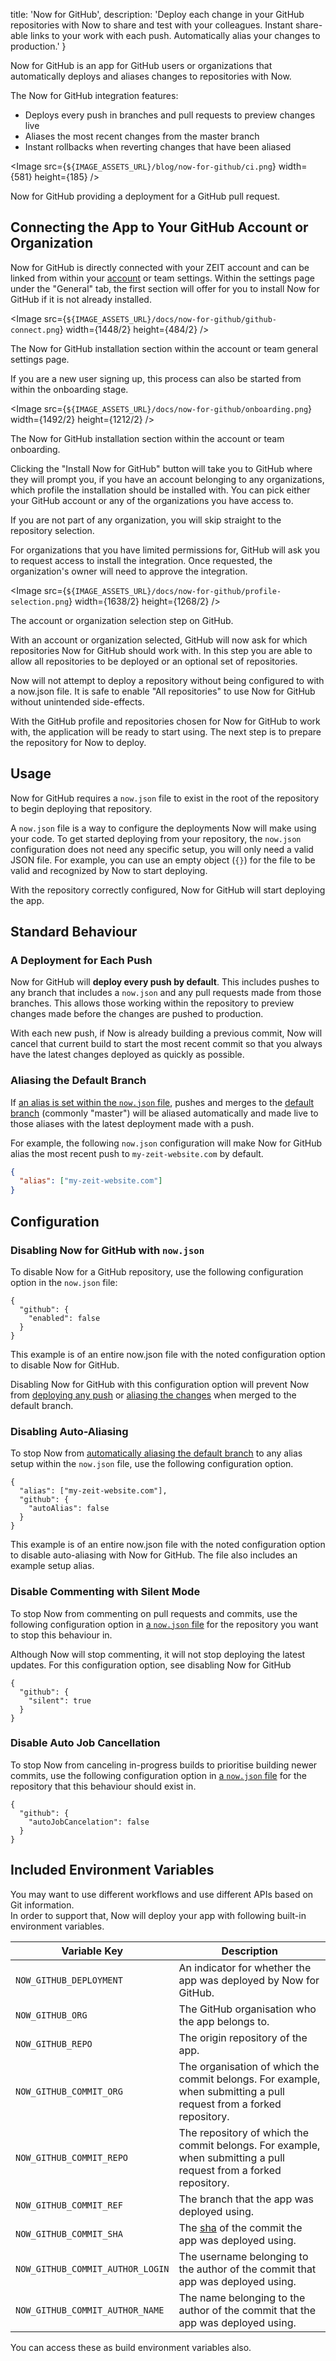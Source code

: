 
  title: 'Now for GitHub',
  description: 'Deploy each change in your GitHub repositories with Now to share and test with your colleagues. Instant share-able links to your work with each push. Automatically alias your changes to production.'
}

Now for GitHub is an app for GitHub users or organizations that automatically deploys and aliases changes to repositories with Now.

The Now for GitHub integration features:
- Deploys every push in branches and pull requests to preview changes live
- Aliases the most recent changes from the master branch
- Instant rollbacks when reverting changes that have been aliased

<Image
src={`${IMAGE_ASSETS_URL}/blog/now-for-github/ci.png`}
width={581}
height={185}
/>
<Caption>Now for GitHub providing a deployment for a GitHub pull request.</Caption>

## Connecting the App to Your GitHub Account or Organization
Now for GitHub is directly connected with your ZEIT account and can be linked from within your [account](/account) or team settings. Within the settings page under the "General" tab, the first section will offer for you to install Now for GitHub if it is not already installed.

<Image
src={`${IMAGE_ASSETS_URL}/docs/now-for-github/github-connect.png`}
width={1448/2}
height={484/2}
/>
<Caption>The Now for GitHub installation section within the account or team general settings page.</Caption>

If you are a new user signing up, this process can also be started from within the onboarding stage.

<Image
src={`${IMAGE_ASSETS_URL}/docs/now-for-github/onboarding.png`}
width={1492/2}
height={1212/2}
/>
<Caption>The Now for GitHub installation section within the account or team onboarding.</Caption>

Clicking the "Install Now for GitHub" button will take you to GitHub where they will prompt you, if you have an account belonging to any organizations, which profile the installation should be installed with. You can pick either your GitHub account or any of the organizations you have access to.

If you are not part of any organization, you will skip straight to the repository selection.

For organizations that you have limited permissions for, GitHub will ask you to request access to install the integration. Once requested, the organization's owner will need to approve the integration.

<Image
  src={`${IMAGE_ASSETS_URL}/docs/now-for-github/profile-selection.png`}
  width={1638/2}
  height={1268/2}
/>
<Caption>The account or organization selection step on GitHub.</Caption>

With an account or organization selected, GitHub will now ask for which repositories Now for GitHub should work with. In this step you are able to allow all repositories to be deployed or an optional set of repositories.

<Note>Now will not attempt to deploy a repository without being <GenericLink href="#usage">configured to with a <InlineCode>now.json</InlineCode> file</GenericLink>. It is safe to enable "All repositories" to use Now for GitHub without unintended side-effects.</Note>

With the GitHub profile and repositories chosen for Now for GitHub to work with, the application will be ready to start using. The next step is to prepare the repository for Now to deploy.

## Usage
Now for GitHub requires a `now.json` file to exist in the root of the repository to begin deploying that repository.

A `now.json` file is a way to configure the deployments Now will make using your code. To get started deploying from your repository, the `now.json` configuration does not need any specific setup, you will only need a valid JSON file. For example, you can use an empty object (`{}`) for the file to be valid and recognized by Now to start deploying.

With the repository correctly configured, Now for GitHub will start deploying the app.

## Standard Behaviour
### A Deployment for Each Push
Now for GitHub will **deploy every push by default**. This includes pushes to any branch that includes a `now.json` and any pull requests made from those branches. This allows those working within the repository to preview changes made before the changes are pushed to production.

With each new push, if Now is already building a previous commit, Now will cancel that current build to start the most recent commit so that you always have the latest changes deployed as quickly as possible.


### Aliasing the Default Branch
If [an alias is set within the `now.json` file](/docs/features/aliases), pushes and merges to the [default branch](https://help.github.com/articles/setting-the-default-branch/) (commonly "master") will be aliased automatically and made live to those aliases with the latest deployment made with a push.

For example, the following `now.json` configuration will make Now for GitHub alias the most recent push to `my-zeit-website.com` by default.

```json
{
  "alias": ["my-zeit-website.com"]
}
```

## Configuration
### Disabling Now for GitHub with `now.json`
To disable Now for a GitHub repository, use the following configuration option in the `now.json` file:
```
{
  "github": {
    "enabled": false
  }
}
```
<Caption>This example is of an entire <InlineCode>now.json</InlineCode> file with the noted configuration option to disable Now for GitHub.</Caption>

Disabling Now for GitHub with this configuration option will prevent Now from [deploying any push](#a-deployment-for-each-push) or [aliasing the changes](#aliasing-the-default-branch) when merged to the default branch.

### Disabling Auto-Aliasing
To stop Now from [automatically aliasing the default branch](#aliasing-the-default-branch) to any alias setup within the `now.json` file, use the following configuration option.
```
{
  "alias": ["my-zeit-website.com"],
  "github": {
    "autoAlias": false
  }
}
```
<Caption>This example is of an entire <InlineCode>now.json</InlineCode> file with the noted configuration option to disable auto-aliasing with Now for GitHub. The file also includes an example setup alias.</Caption>

### Disable Commenting with Silent Mode
To stop Now from commenting on pull requests and commits, use the following configuration option in [a `now.json` file](/docs/v2/deployments/configuration) for the repository you want to stop this behaviour in.

<Note>Although Now will stop commenting, it will not stop deploying the latest updates. For this configuration option, see <GenericLink href="#disabling-now-for-github-with-now.json">disabling Now for GitHub</GenericLink></Note>

```
{
  "github": {
    "silent": true
  }
}
```

### Disable Auto Job Cancellation
To stop Now from canceling in-progress builds to prioritise building newer commits, use the following configuration option in [a `now.json` file](/docs/v2/deployments/configuration) for the repository that this behaviour should exist in.

```
{
  "github": {
    "autoJobCancelation": false
  }
}
```

## Included Environment Variables

You may want to use different workflows and use different APIs based on Git information.<br/>
In order to support that, Now will deploy your app with following built-in environment variables.

| Variable Key | Description |
| -- | -- |
| `NOW_GITHUB_DEPLOYMENT` | An indicator for whether the app was deployed by Now for GitHub. |
| `NOW_GITHUB_ORG` | The GitHub organisation who the app belongs to. |
| `NOW_GITHUB_REPO` | The origin repository of the app. |
| `NOW_GITHUB_COMMIT_ORG` | The organisation of which the commit belongs. For example, when submitting a pull request from a forked repository. |
| `NOW_GITHUB_COMMIT_REPO` | The repository of which the commit belongs. For example, when submitting a pull request from a forked repository. |
| `NOW_GITHUB_COMMIT_REF` | The branch that the app was deployed using. |
| `NOW_GITHUB_COMMIT_SHA` | The [sha](https://help.github.com/articles/github-glossary/#commit) of the commit the app was deployed using. |
| `NOW_GITHUB_COMMIT_AUTHOR_LOGIN` | The username belonging to the author of the commit that app was deployed using. |
| `NOW_GITHUB_COMMIT_AUTHOR_NAME` | The name belonging to the author of the commit that the app was deployed using. |

<Note>You can access these as <GenericLink href="/docs/v2/deployments/configuration#build-env">build environment variables</GenericLink> also.</Note>


